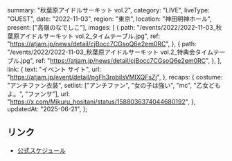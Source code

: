   summary: "秋葉原アイドルサーキット vol.2",
  category: "LIVE",
  liveType: "GUEST",
  date: "2022-11-03",
  region: "東京",
  location: "神田明神ホール",
  present: ["高嶺のなでしこ"],
  images: [
    {
      path: "/events/2022/2022-11-03_秋葉原アイドルサーキット vol.2_タイムテーブル.jpg",
      ref: "https://atjam.jp/news/detail/cjBocc7CGsoQ6e2em0RC",
    },
    {
      path: "/events/2022/2022-11-03_秋葉原アイドルサーキット vol.2_特典会タイムテーブル.jpg",
      ref: "https://atjam.jp/news/detail/cjBocc7CGsoQ6e2em0RC",
    },
  ],
  link: {
    text: "イベント サイト",
    url: "https://atjam.jp/event/detail/pgFh3robiIsVMIXQFsZj",
  },
  recaps: {
    costume: "アンチファン衣装",
    setlist: ["アンチファン", "女の子は強い", "mc", "乙女どもよ。", "ファンサ"],
    url: "https://x.com/Mikuru_hositani/status/1588036374044680192",
  },
  updatedAt: "2025-06-21",
};

## リンク

- [公式スケジュール](https://takanenonadeshiko.jp/?p=491)
